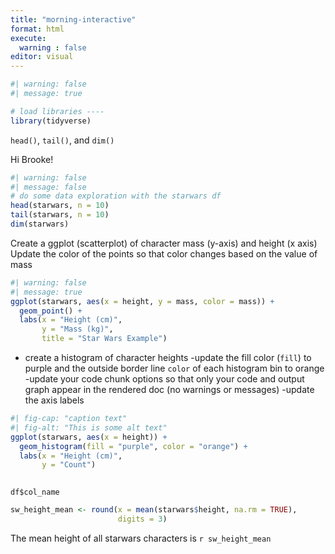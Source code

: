 ```yaml
---
title: "morning-interactive"
format: html
execute:
  warning : false
editor: visual
---
```


```r
#| warning: false
#| message: true

# load libraries ----
library(tidyverse)
```

`head()`, `tail()`, and `dim()`

Hi Brooke!

```r
#| warning: false
#| message: false
# do some data exploration with the starwars df
head(starwars, n = 10) 
tail(starwars, n = 10)
dim(starwars)
```

Create a ggplot (scatterplot) of character mass (y-axis) and height (x axis) Update the color of the points so that color changes based on the value of mass

```r
#| warning: false
#| message: true
ggplot(starwars, aes(x = height, y = mass, color = mass)) +
  geom_point() +
  labs(x = "Height (cm)",
       y = "Mass (kg)",
       title = "Star Wars Example")
```

-   create a histogram of character heights -update the fill color (`fill`) to purple and the outside border line `color` of each histogram bin to orange -update your code chunk options so that only your code and output graph appear in the rendered doc (no warnings or messages) -update the axis labels

```r

#| fig-cap: "caption text"
#| fig-alt: "This is some alt text"
ggplot(starwars, aes(x = height)) +
  geom_histogram(fill = "purple", color = "orange") +
  labs(x = "Height (cm)",
       y = "Count")
  
```

`df$col_name`

```r
sw_height_mean <- round(x = mean(starwars$height, na.rm = TRUE),
                        digits = 3)


```

The mean height of all starwars characters is `r sw_height_mean`
